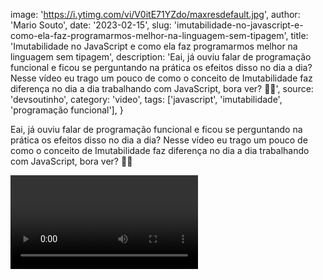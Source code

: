 
  image: 'https://i.ytimg.com/vi/V0itE71YZdo/maxresdefault.jpg',
  author: 'Mario Souto',
  date: '2023-02-15',
  slug: 'imutabilidade-no-javascript-e-como-ela-faz-programarmos-melhor-na-linguagem-sem-tipagem',
  title: 'Imutabilidade no JavaScript e como ela faz programarmos melhor na linguagem sem tipagem',
  description: 'Eai, já ouviu falar de programação funcional e ficou se perguntando na prática os efeitos disso no dia a dia? Nesse vídeo eu trago um pouco de como o conceito de Imutabilidade faz diferença no dia a dia trabalhando com JavaScript, bora ver? 👨‍💻',
  source: 'devsoutinho',
  category: 'video',
  tags: ['javascript', 'imutabilidade', 'programação funcional'],
}


Eai, já ouviu falar de programação funcional e ficou se perguntando na prática os efeitos disso no dia a dia? Nesse vídeo eu trago um pouco de como o conceito de Imutabilidade faz diferença no dia a dia trabalhando com JavaScript, bora ver? 👨‍💻

<Video videoId="V0itE71YZdo" youtube />


---

Link para assistir direto e compartilhar: https://youtu.be/V0itE71YZdo

---
